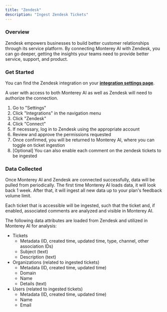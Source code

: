 ```yaml
---
title: "Zendesk"
description: "Ingest Zendesk Tickets"
---
```


### Overview

Zendesk empowers businesses to build better customer relationships through its service platform. By connecting Monterey AI with Zendesk, you can go deeper, getting the insights your teams need to provide better service, support, and product.

### Get Started

You can find the Zendesk integration on your **[integration settings page](https://app.monterey.ai/w/default/settings/integrations/zendesk)**.

A user with access to both Monterey AI as well as Zendesk will need to authorize the connection.

1. Go to "Settings"
2. Click "Integrations" in the navigation menu
3. Click "Zendesk"
4. Click "Connect"
5. If necessary, log in to Zendesk using the appropriate account
6. Review and approve the permissions requested
7. Once confirmed, you will be returned to Monterey AI, where you can toggle on ticket ingestion
8. [Optional] You can also enable each comment on the zendesk tickets to be ingested


### Data Collected

Once Monterey AI and Zendesk are connected successfully, data will be pulled from periodically. The first time Monterey AI loads data, it will look back 1 week. After that, it will ingest all new data up to your plan's feedback volume limit.

Each ticket that is accessible will be ingested, such that the ticket and, if enabled, associated comments are analyzed and visible in Monterey AI.

The following data attributes are loaded from Zendesk and utilized in Monterey AI for analysis:
- Tickets
  - Metadata (ID, created time, updated time, type, channel, other association IDs)
  - Subject (text)
  - Description (text)
- Organizations (related to ingested tickets)
  - Metadata (ID, created time, updated time)
  - Domain
  - Name
  - Details (text)
- Users (related to ingested tickets)
  - Metadata (ID, created time, updated time)
  - Name
  - Email
